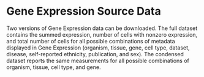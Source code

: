 # Gene Expression Source Data

Two versions of Gene Expression data can be downloaded. The <NextLink href="https://gene-expression-data.cellxgene.cziscience.com/expression-summary-full.csv.gz">full dataset</NextLink> contains the summed expression, number of cells with nonzero expression, and total number of cells for all possible combinations of metadata displayed in Gene Expression (organism, tissue, gene, cell type, dataset, disease, self-reported ethnicity, publication, and sex). The <NextLink href="https://gene-expression-data.cellxgene.cziscience.com/expression-summary-condensed.csv.gz">condensed dataset</NextLink> reports the same measurements for all possible combinations of organism, tissue, cell type, and gene.
